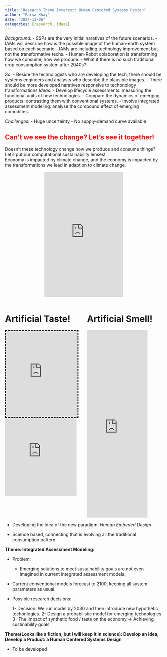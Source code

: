 ```yaml
---
title: "Research Theme Interest: Human Centered Systems Design"
author: "Parsa Khay"
date: "2024-11-06"
categories: [research, ideas]
---
```


*Background:*
- SSPs are the very initial naratives of the future scenarios. 
- IAMs will describe how is the possible image of the human-earth system based on each scenario 
- IAMs are including technology improvement but not the transformative techs. 
- Human-Robot colaboration is transforming how we consume, how we produce. 
- What if there is no such traditional crop consumption system after 2040s?


*So:*
- Beside the technologists who are developing the tech, there should be systems engineers and analysts who describe the plausible images. 
- There should be more developed naratives responsive to techonology transformations
*Ideas:*
- Develop lifecycle assessments: measuring the functional units of new technologies.
- Compare the dynamics of emerging products: contrasting them with conventional systems.
- Involve integrated assessment modeling: analyse the compound effect of emerging comodities.  

*Challenges:*
- Huge uncertainty 
- No supply-demand curve available


## <span style="color:red;">Can't we see the change? Let's see it together!</span>
Doesn't these technology change how we produce and consume things? Let's put our computational sustainability lenses!\
Economy is impacted by climate change, and the economy is impacted by the transformations we lead in adaption to climate change.

<div style="text-align: center;">
  <iframe src="https://www.linkedin.com/embed/feed/update/urn:li:ugcPost:6976362101502058496" height="400" width="50%" frameborder="0" allowfullscreen="" title="Embedded post"></iframe>
</div>




:::{.columns}
::: {.column width="50%" height="600px"}
# Artificial Taste!
<iframe src="https://tech.notco.com/case-studies" style="border:3px #000000 dashed;" name="NotCo" scrolling="yes" frameborder="1" marginheight="0px" marginwidth="0px" height="275" width="95%" allowfullscreen></iframe>


<iframe width="95%" height="250" src="https://www.youtube.com/embed/jACqrk2ID_w" title="Welcome to NotCo. We are Not Another Company." frameborder="0" allow="accelerometer; autoplay; clipboard-write; encrypted-media; gyroscope; picture-in-picture; web-share" referrerpolicy="strict-origin-when-cross-origin" allowfullscreen></iframe>
:::

::: {.column width="50%" height="600px" display="flex" align-items="center"}

# Artificial Smell!

<iframe height="600px" width="80%" src="https://www.youtube.com/embed/bVzn2fqeBy0" title="Scent Teleportation" frameborder="0" allow="accelerometer; autoplay; clipboard-write; encrypted-media; gyroscope; picture-in-picture; web-share" referrerpolicy="strict-origin-when-cross-origin" allowfullscreen></iframe>
:::
:::



- Developing the idea of the new paradigm: 
*Human Embeded Design*



- Science based, connecting 
that is evolving all the traditional consumption pattern: 



**Theme: Integrated Assessment Modeling:**

- Problem:
  - Emerging solutions to meet sustainability goals are not even imagined in current integrated assessment models. 

- Current conventional models forecast to 2100, keeping all system parameters as usual. 

- Possible research decisions: 

  1- Decision: We run model by 2030 and then introduce new hypothetic techonlogies.
  2- Design a probabilistic model for emerging technologies
  3- The impact of synthetic food / taste on the economy -> Achieving sustinability goals



**Theme(Looks like a fiction, but I will keep it in science): Develop an idea, Develop a Product: a Human Centered Systems Design**

- To be developed
